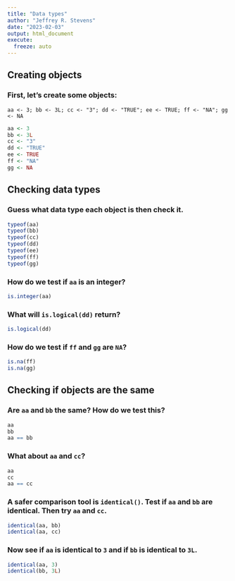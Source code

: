 ```yaml
---
title: "Data types"
author: "Jeffrey R. Stevens"
date: "2023-02-03"
output: html_document
execute:
  freeze: auto
---
```


## Creating objects

### First, let's create some objects: 
`aa <- 3; bb <- 3L; cc <- "3"; dd <- "TRUE"; ee <- TRUE; ff <- "NA"; gg <- NA`
```r
aa <- 3
bb <- 3L
cc <- "3"
dd <- "TRUE"
ee <- TRUE
ff <- "NA"
gg <- NA
```

## Checking data types

### Guess what data type each object is then check it.
```r
typeof(aa)
typeof(bb)
typeof(cc)
typeof(dd)
typeof(ee)
typeof(ff)
typeof(gg)
```

### How do we test if `aa` is an integer?
```r
is.integer(aa)
```

### What will `is.logical(dd)` return?
```r
is.logical(dd)
```


### How do we test if `ff` and `gg` are `NA`?
```r
is.na(ff)
is.na(gg)
```

## Checking if objects are the same

### Are `aa` and `bb` the same? How do we test this?
```r
aa
bb
aa == bb
```

### What about `aa` and `cc`?
```r
aa
cc
aa == cc
```

### A safer comparison tool is `identical()`. Test if `aa` and `bb` are identical. Then try `aa` and `cc`.
```r
identical(aa, bb)
identical(aa, cc)
```

### Now see if `aa` is identical to `3` and if `bb` is identical to `3L`.
```r
identical(aa, 3)
identical(bb, 3L)
```

